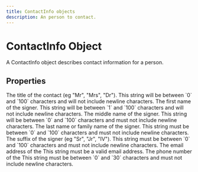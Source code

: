 ```yaml
---
title: ContactInfo objects
description: An person to contact.
---
```


ContactInfo Object
===============================================
A ContactInfo object describes contact information for a person.



Properties
-----------------------------------------------

<Reference>

  <Field name="name" type="object" description="The name of the"/>
  <Field name="name.title" type="string">
    <Description>
      The title of the contact (eg "Mr", "Mrs", "Dr"). This string will be between `0` and `100` characters and will not include newline characters.
    </Description>
  </Field>

  <Field name="name.given" type="string">
    <Description>
      The first name of the signer. This string will be between `1` and `100` characters and will not include newline characters.
    </Description>
  </Field>

  <Field name="name.middle" type="string">
    <Description>
      The middle name of the signer. This string will be between `0` and `100` characters and must not include newline characters.
    </Description>
  </Field>

  <Field name="name.family" type="string">
    <Description>
      The last name or family name of the signer. This string must be between `0` and `100` characters and must not include newline characters.
    </Description>
  </Field>

  <Field name="name.suffix" type="string">
    <Description>
      The suffix of the signer (eg "Sr", "Jr", "IV"). This string must be between `0` and `100` characters and must not include newline characters.
    </Description>
  </Field>

  <Field name="email" type="string">
    <Description>
      The email address of the  This string must be a valid email address.
    </Description>
  </Field>

  <Field name="phoneNumber" type="string">
    <Description>
      The phone number of the  This string must be between `0` and `30` characters and must not include newline characters.
    </Description>
  </Field>

</Reference>


